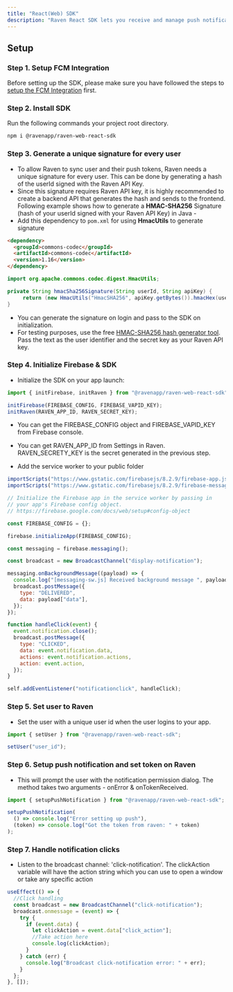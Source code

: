 ```yaml
---
title: "React(Web) SDK"
description: "Raven React SDK lets you receive and manage push notifications in react webapps. This only works when FCM integration is used to send notifications"
---
```


## Setup

### Step 1. Setup FCM Integration

Before setting up the SDK, please make sure you have followed the steps to [setup the FCM Integration](https://docs.ravenapp.dev/push/integrations/fcm) first.

### Step 2. Install SDK

Run the following commands your project root directory.

```bash
npm i @ravenapp/raven-web-react-sdk
```

### Step 3. Generate a unique signature for every user

- To allow Raven to sync user and their push tokens, Raven needs a
  unique signature for every user. This can be done by generating a hash of the
  userId signed with the Raven API Key.
- Since this signature requires Raven API key, it is highly recommended to
  create a backend API that generates the hash and sends to the frontend.
  Following example shows how to generate a **HMAC-SHA256** Signature (hash of
  your userId signed with your Raven API Key) in Java -
- Add this dependency to `pom.xml` for using **HmacUtils** to generate signature

```md pom.xml
<dependency>
  <groupId>commons-codec</groupId>
  <artifactId>commons-codec</artifactId>
  <version>1.16</version>
</dependency>
```

```java
import org.apache.commons.codec.digest.HmacUtils;

private String hmacSha256Signature(String userId, String apiKey) {
     return (new HmacUtils("HmacSHA256", apiKey.getBytes()).hmacHex(userId));
}
```

- You can generate the signature on login and pass to the SDK on initialization.
- For testing purposes, use the free
  [HMAC-SHA256 hash generator tool](https://www.devglan.com/online-tools/hmac-sha256-online).
  Pass the text as the user identifier and the secret key as your Raven API key.

### Step 4. Initialize Firebase & SDK

- Initialize the SDK on your app launch:

```javascript
import { initFirebase, initRaven } from "@ravenapp/raven-web-react-sdk";

initFirebase(FIREBASE_CONFIG, FIREBASE_VAPID_KEY);
initRaven(RAVEN_APP_ID, RAVEN_SECRET_KEY);
```

- You can get the FIREBASE_CONFIG object and FIREBASE_VAPID_KEY from Firebase console.
- You can get RAVEN_APP_ID from Settings in Raven. RAVEN_SECRETY_KEY is the secret generated in the previous step.

- Add the service worker to your public folder

```javascript
importScripts("https://www.gstatic.com/firebasejs/8.2.9/firebase-app.js");
importScripts("https://www.gstatic.com/firebasejs/8.2.9/firebase-messaging.js");

// Initialize the Firebase app in the service worker by passing in
// your app's Firebase config object.
// https://firebase.google.com/docs/web/setup#config-object

const FIREBASE_CONFIG = {};

firebase.initializeApp(FIREBASE_CONFIG);

const messaging = firebase.messaging();

const broadcast = new BroadcastChannel("display-notification");

messaging.onBackgroundMessage((payload) => {
  console.log("[messaging-sw.js] Received background message ", payload);
  broadcast.postMessage({
    type: "DELIVERED",
    data: payload["data"],
  });
});

function handleClick(event) {
  event.notification.close();
  broadcast.postMessage({
    type: "CLICKED",
    data: event.notification.data,
    actions: event.notification.actions,
    action: event.action,
  });
}

self.addEventListener("notificationclick", handleClick);
```

### Step 5. Set user to Raven

- Set the user with a unique user id when the user logins to your app.

```javascript
import { setUser } from "@ravenapp/raven-web-react-sdk";

setUser("user_id");
```

### Step 6. Setup push notification and set token on Raven

- This will prompt the user with the notification permission dialog. The method takes two arguments - onError & onTokenReceived.

```javascript
import { setupPushNotification } from "@ravenapp/raven-web-react-sdk";

setupPushNotification(
  () => console.log("Error setting up push"),
  (token) => console.log("Got the token from raven: " + token)
);
```

### Step 7. Handle notification clicks

- Listen to the broadcast channel: 'click-notification'. The clickAction variable will have the action string which you can use to open a window or take any specific action

```javascript
useEffect(() => {
  //Click handling
  const broadcast = new BroadcastChannel("click-notification");
  broadcast.onmessage = (event) => {
    try {
      if (event.data) {
        let clickAction = event.data["click_action"];
        //Take action here
        console.log(clickAction);
      }
    } catch (err) {
      console.log("Broadcast click-notification error: " + err);
    }
  };
}, []);
```
